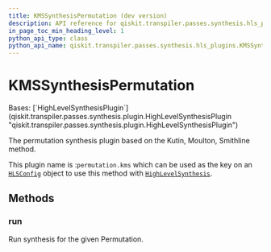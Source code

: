 ```yaml
---
title: KMSSynthesisPermutation (dev version)
description: API reference for qiskit.transpiler.passes.synthesis.hls_plugins.KMSSynthesisPermutation in the dev version of qiskit
in_page_toc_min_heading_level: 1
python_api_type: class
python_api_name: qiskit.transpiler.passes.synthesis.hls_plugins.KMSSynthesisPermutation
---
```


# KMSSynthesisPermutation

<Class id="qiskit.transpiler.passes.synthesis.hls_plugins.KMSSynthesisPermutation" isDedicatedPage={true} github="https://github.com/Qiskit/qiskit/tree/main/qiskit/transpiler/passes/synthesis/hls_plugins.py#L676-L686" signature="qiskit.transpiler.passes.synthesis.hls_plugins.KMSSynthesisPermutation" modifiers="class">
  Bases: [`HighLevelSynthesisPlugin`](qiskit.transpiler.passes.synthesis.plugin.HighLevelSynthesisPlugin "qiskit.transpiler.passes.synthesis.plugin.HighLevelSynthesisPlugin")

  The permutation synthesis plugin based on the Kutin, Moulton, Smithline method.

  This plugin name is :`permutation.kms` which can be used as the key on an [`HLSConfig`](qiskit.transpiler.passes.HLSConfig "qiskit.transpiler.passes.HLSConfig") object to use this method with [`HighLevelSynthesis`](qiskit.transpiler.passes.HighLevelSynthesis "qiskit.transpiler.passes.HighLevelSynthesis").

  ## Methods

  ### run

  <Function id="qiskit.transpiler.passes.synthesis.hls_plugins.KMSSynthesisPermutation.run" github="https://github.com/Qiskit/qiskit/tree/main/qiskit/transpiler/passes/synthesis/hls_plugins.py#L683-L686" signature="run(high_level_object, coupling_map=None, target=None, qubits=None, **options)">
    Run synthesis for the given Permutation.
  </Function>
</Class>

